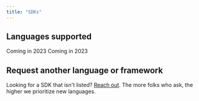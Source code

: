 ```yaml
---
title: "SDKs"
---
```


## Languages supported

<CardGroup cols={3}>
    <Card title="JavaScript/TypeScript" icon="js" href="/generators/code-generators#javascripttypescript"></Card>
    <Card title="Java" icon="java" href="/generators/code-generators#java"></Card>
    <Card title="Python" icon="python" href="/generators/code-generators#python"></Card>
    <Card title="Ruby" icon="gem">
        Coming in 2023
    </Card>
    <Card title="Go" icon="golang">
        Coming in 2023
    </Card>
</CardGroup>

## Request another language or framework

Looking for a SDK that isn't listed?
[Reach out](mailto:hey@buildwithfern.com?subject=%5BRequest%5D%20SDK%20support&body=Hey%2C%20I'm%20looking%20to%20get%20SDKs%20for%20the%20following%20languages%2Fframeworks%3A).
The more folks who ask, the higher we prioritize new languages.
